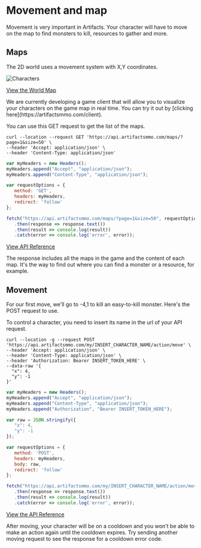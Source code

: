

# Movement and map
  
Movement is very important in Artifacts. Your character will have to move on the map to find monsters to kill, resources to gather and more.

## Maps

The 2D world uses a movement system with X,Y coordinates.

![Characters](https://api.artifactsmmo.com/images/docs/map.png)

[View the World Map](https://artifactsmmo.com/database/maps/world)

<Callout type="info" emoji="ℹ️">
We are currently developing a game client that will allow you to visualize your characters on the game map in real time. You can try it out by [clicking here](https://artifactsmmo.com/client).
</Callout>

You can use this GET request to get the list of the maps.


```http filename="cURL" copy
curl --location --request GET 'https://api.artifactsmmo.com/maps/?page=1&size=50' \
--header 'Accept: application/json' \
--header 'Content-Type: application/json'
```
```js filename="Javascript" copy
var myHeaders = new Headers();
myHeaders.append("Accept", "application/json");
myHeaders.append("Content-Type", "application/json");

var requestOptions = {
   method: 'GET',
   headers: myHeaders,
   redirect: 'follow'
};

fetch("https://api.artifactsmmo.com/maps/?page=1&size=50", requestOptions)
   .then(response => response.text())
   .then(result => console.log(result))
   .catch(error => console.log('error', error));
```


[View API Reference](https://api.artifactsmmo.com/docs/#/operations/all_maps_maps__get)

The response includes all the maps in the game and the content of each map. It's the way to find out where you can find a monster or a resource, for example.


## Movement

For our first move, we'll go to -4,1 to kill an easy-to-kill monster. Here's the POST request to use.

<Callout type="info" emoji="ℹ️">
To control a character, you need to insert its name in the url of your API request.
</Callout>

```http filename="cURL" copy
curl --location -g --request POST 'https://api.artifactsmmo.com/my/INSERT_CHARACTER_NAME/action/move' \
--header 'Accept: application/json' \
--header 'Content-Type: application/json' \
--header 'Authorization: Bearer INSERT_TOKEN_HERE' \
--data-raw '{
  "x": 4,
  "y": -1
}'
```
```js filename="Javascript" copy
var myHeaders = new Headers();
myHeaders.append("Accept", "application/json");
myHeaders.append("Content-Type", "application/json");
myHeaders.append("Authorization", "Bearer INSERT_TOKEN_HERE");

var raw = JSON.stringify({
   "x": 4,
   "y": -1
});

var requestOptions = {
   method: 'POST',
   headers: myHeaders,
   body: raw,
   redirect: 'follow'
};

fetch("https://api.artifactsmmo.com/my/INSERT_CHARACTER_NAME/action/move", requestOptions)
   .then(response => response.text())
   .then(result => console.log(result))
   .catch(error => console.log('error', error));
```

[View the API Reference](https://api.artifactsmmo.com/docs/#/operations/action_move_my__name__action_move_post)

After moving, your character will be on a cooldown and you won't be able to make an action again until the cooldown expires. Try sending another moving request to see the response for a cooldown error code.

